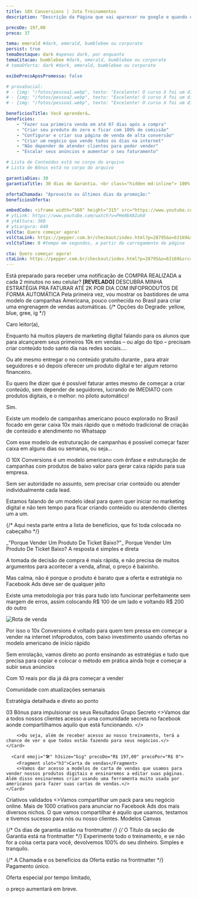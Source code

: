 ```yaml
---
title: 10X Conversions | Jota Treinamentos
description: "Descrição da Página que vai aparecer no google e quando o link for compratilhado no whatsapp, twitter, etc. Mantenha abaixo de 160 caracteres"

precoDe: 197,00
preco: 37

tema: emerald #dark, emerald, bumblebee ou corporate
persist: true
temaDestaque: dark #apenas dark, por enquanto
temaCitacao: bumblebee #dark, emerald, bumblebee ou corporate
# temaOferta: dark #dark, emerald, bumblebee ou corporate

exibePrecoAposPromessa: false

# provaSocial:
# - {img: "/fotos/pessoa1.webp", texto: "Excelente! O curso X foi um divisor de águas. Em apenas T meses, eu fui de A para B", nome: "Pessoa 1" }
# - {img: "/fotos/pessoa2.webp", texto: "Excelente! O curso X foi um divisor de águas. Em apenas T meses, eu fui de A para B", nome: "Pessoa 2" }
# - {img: "/fotos/pessoa1.webp", texto: "Excelente! O curso X foi um divisor de águas. Em apenas T meses, eu fui de A para B", nome: "Pessoa 3" }

beneficiosTitle: Você aprenderá…
beneficios:
    - "Fazer sua primeira venda em até 07 dias após a compra"
    - "Criar seu produto do zero e ficar com 100% de comissão"
    - "Configurar e criar sua página de venda de alta conversão"
    - "Criar um negócio que vende todos os dias na internet"
    - "Não depender de atender clientes para poder vender"
    - "Escalar seus anúncios e aumentar o seu faturamento"

# Lista de Conteúdos está no corpo do arquivo
# Lista de Bônus está no corpo do arquivo

garantiaDias: 30
garantiaTitle: 30 dias de Garantia. <br class="hidden md:inline"> 100% de Satisfação. Risco Zero.

ofertaChamada: "Aproveite os últimos dias da promoção:"
beneficiosOferta:

embedCode: <iframe width="560" height="315" src="https://www.youtube.com/embed/5ZV8TPWRJ1o" title="YouTube video player" frameborder="0" allow="accelerometer; autoplay; clipboard-write; encrypted-media; gyroscope; picture-in-picture; web-share" allowfullscreen></iframe>
# ytLink: https://www.youtube.com/watch?v=PHe0bXAIuk0
# ytAltura: 360
# ytLargura: 640
vslCta: Quero começar agora!
vslCtaLink: https://pepper.com.br/checkout/index.html?p=28795&o=63169&src=LPRAPIDA&utm_medium=lp_curso_funil
vslCtaTime: 0 #tempo em segundos, a partir do carregamento da página

cta: Quero começar agora!
ctaLink: https://pepper.com.br/checkout/index.html?p=28795&o=63169&src=LPRAPIDA&utm_medium=lp_curso_funil
---
```


<Layout frontmatter={frontmatter} >

<Fragment slot="pre-promessa">Está preparado para receber uma notificação de COMPRA REALIZADA a cada 2 minutos no seu celular?</Fragment>
<Fragment slot="promessa"><Degrade grad="ig">**[REVELADO]**</Degrade> DESCUBRA MINHA ESTRATÉGIA PRA FATURAR ATÉ 2K POR DIA COM INFOPRODUTOS DE FORMA AUTOMÁTICA</Fragment>
<Fragment slot="subpromessa">Pela primeira vez, vou mostrar os bastidores de uma modelo de campanhas Americana, pouco conhecida no Brasil para criar uma engrenagem de vendas automáticas.</Fragment>
{/* Opções do Degrade: yellow, blue, gree, ig */}


Caro leitor(a),

Enquanto há muitos players de marketing digital falando para os alunos que para alcançarem seus primeiros 10k em vendas – ou algo do tipo – precisam criar conteúdo todo santo dia nas redes sociais.…

Ou até mesmo entregar o no conteúdo gratuito durante , para atrair seguidores e só depois oferecer um produto digital e ter algum retorno financeiro.

Eu quero lhe dizer que é possível faturar antes mesmo de começar a criar conteúdo, sem depender de seguidores, lucrando de IMEDIATO com produtos digitais, e o melhor: no piloto automático!

Sim. 

Existe um modelo de campanhas americano pouco explorado no Brasil focado em gerar caixa 10x mais rápido que o método tradicional de criação de conteúdo e atendimento no Whatsapp

Com esse modelo de estruturação de campanhas é possível começar fazer caixa em alguns dias ou semanas, ou seja...

O 10X Conversions é um modelo americano com ênfase e estruturação de campanhas com produtos de baixo valor para gerar caixa rápido para sua empresa.

Sem ser autoridade no assunto, sem precisar criar conteúdo ou atender individualmente cada lead.

Estamos falando de um modelo ideal para quem quer iniciar no marketing digital e não tem tempo para ficar criando conteúdo ou atendendo clientes um a um.

{/* Aqui nesta parte entra a lista de benefícios, que foi toda colocada no cabeçalho */}

<Fragment slot="citacao">
_"Porque Vender Um Produto De Ticket Baixo?"_
</Fragment>

<Fragment slot="copy-logica">
Porque Vender Um Produto De Ticket Baixo?
A resposta é simples e direta

A tomada de decisão de compra é mais rápida, e não precisa de muitos argumentos para acontecer a venda, afinal, o preço é baixinho.

Mas calma, não é porque o produto é barato que a oferta e estratégia no Facebook Ads deve ser de qualquer jeito

Existe uma metodologia por trás para tudo isto funcionar perfeitamente sem margem de erros, assim colocando R$ 100 de um lado e voltando R$ 200 do outro

<img src="/fotos/rota.webp" alt="Rota de venda"/>

Por isso o 10x Conversions é voltado para quem tem pressa em começar a vender na internet infoprodutos, com baixo investimento usando ofertas no modelo americano de início rápido

Sem enrolação, vamos direto ao ponto ensinando as estratégias e tudo que precisa para copiar e colocar o método em prática ainda hoje e começar a subir seus anúncios

Com 10 reais por dia já dá pra começar a vender

Comunidade com atualizações semanais

Estratégia detalhada e direto ao ponto

</Fragment>


<Fragment slot="bonusTitulo">03 Bônus para impulsionar os seus Resultados</Fragment>
<Fragment slot="bonus">
    <Card emoji="👩🏾‍💻" h3size="big" precoDe="R$ 97,00" precoPor="R$ 0">
        <Fragment slot="h3">Grupo Secreto</Fragment>
        <>Vamos dar a todos nossos clientes acesso a uma comunidade secreta no facebook aonde compartilhamos aquilo que está funcionando. </>
        
        <>Ou seja, além de receber acesso ao nosso treinamento, terá a chance de ver o que todos estão fazendo para seus negócios.</>
    </Card>

      <Card emoji="🛠️" h3size="big" precoDe="R$ 197,00" precoPor="R$ 0">
        <Fragment slot="h3">Carta de vendas</Fragment>
        <>Vamos dar acesso a modelos de carta de vendas que usamos para vender nossos produtos digitais e ensinaremos a editar suas páginas. Além disso ensinaremos criar usando uma ferramenta muito usada por americanos para fazer suas cartas de vendas.</>
    </Card>


   <Card emoji="🎨" h3size="big" precoDe="R$ 297,00" precoPor="R$ 0">
        <Fragment slot="h3">Criativos validados</Fragment>
        <>Vamos compartilhar um pack para seu negócio online. Mais de 1000 criativos para anunciar no Facebook Ads dos mais diversos nichos. O que vamos compartilhar é aquilo que usamos, testamos e tivemos sucesso para nós ou nosso clientes. Modelos Canvas</>
    </Card>


</Fragment>

{/* Os dias de garantia estão na frontmatter */}
{/* O Título da seção de Garantia está na frontmatter */}
<Fragment slot="garantiaTexto">
Experimente todo o treinamento, e se não for a coisa certa para você, devolvemos 100% do seu dinheiro. Simples e tranquilo.
</Fragment>

{/* A Chamada e os benefícios da Oferta estão na frontmatter */}
<Fragment slot="textoAposCta">
Pagamento único.

Oferta especial por tempo limitado, 

o preço aumentará em breve.
</Fragment>

</Layout>